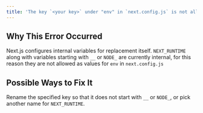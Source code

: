 ```yaml
---
title: 'The key `<your key>` under "env" in `next.config.js` is not allowed.'
---
```


## Why This Error Occurred

Next.js configures internal variables for replacement itself. `NEXT_RUNTIME` along with variables starting with `__` or `NODE_` are currently internal, for this reason they are not allowed as values for `env` in `next.config.js`

## Possible Ways to Fix It

Rename the specified key so that it does not start with `__` or `NODE_`, or pick another name for `NEXT_RUNTIME`.
